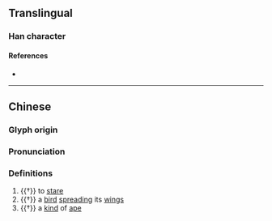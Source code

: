 {{character info}}
==Translingual==

===Han character===
{{Han char|rn=94|rad=犬|as=05|sn=9|four=60433|canj=BUIK|ids=⿱目犬}}

====References====
* {{Han ref|kx=0708.160|dkj=20320|dj=1121.010|hdz=21338.050|uh=72CA|ud=29386|bh=CFBE|bd=53182}}

----
==Chinese==
{{zh-forms}}

===Glyph origin===
{{Han etym}}

===Pronunciation===
{{zh-pron
|m=jú
|c=gwik1
|mc=y
|oc=y
|cat=n,v
}}

===Definitions===
{{zh-hanzi}}

# {{†}} {{lb|zh|of a dog}} to [[stare]]
# {{†}} a [[bird]] [[spread]]ing its [[wing]]s
# {{†}} a [[kind]] of [[ape]]